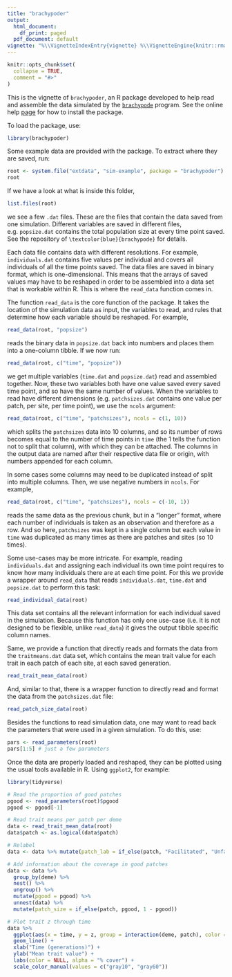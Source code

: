 ```yaml
---
title: "brachypoder"
output:
  html_document:
    df_print: paged
  pdf_document: default
vignette: "%\\VignetteIndexEntry{vignette} %\\VignetteEngine{knitr::rmarkdown} %\\VignetteEncoding{UTF-8}\n"
---
```


```r
knitr::opts_chunk$set(
  collapse = TRUE,
  comment = "#>"
)
```

This is the vignette of `brachypoder`, an R package developed to help read and assemble the data simulated by the [`brachypode`](https://github.com/rscherrer/brachypode) program. See the online help [page](https://github.com/rscherrer/brachypoder) for how to install the package.

To load the package, use:

```r
library(brachypoder)
```

Some example data are provided with the package. To extract where they are saved, run:

```r
root <- system.file("extdata", "sim-example", package = "brachypoder")
root
```

If we have a look at what is inside this folder,

```r
list.files(root)
```

we see a few `.dat` files. These are the files that contain the data saved from one simulation. Different variables are saved in different files, e.g. `popsize.dat` contains the total population size at every time point saved. See the repository of `\textcolor{blue}{brachypode}` for details.

Each data file contains data with different resolutions. For example, `individuals.dat` contains five values per individual and covers all individuals of all the time points saved. The data files are saved in binary format, which is one-dimensional. This means that the arrays of saved values may have to be reshaped in order to be assembled into a data set that is workable within R. This is where the `read_data` function comes in.

The function `read_data` is the core function of the package. It takes the location of the simulation data as input, the variables to read, and rules that determine how each variable should be reshaped. For example,

```r
read_data(root, "popsize")
```

reads the binary data in `popsize.dat` back into numbers and places them into a one-column tibble. If we now run:

```r
read_data(root, c("time", "popsize"))
```
 
we get multiple variables (`time.dat` and `popsize.dat`) read and assembled together. Now, these two variables both have one value saved every saved time point, and so have the same number of values. When the variables to read have different dimensions (e.g. `patchsizes.dat` contains one value per patch, per site, per time point), we use the `ncols` argument:

```r
read_data(root, c("time", "patchsizes"), ncols = c(1, 10))
```

which splits the `patchsizes` data into 10 columns, and so its number of rows becomes equal to the number of time points in `time` (the 1 tells the function not to split that column), with which they can be attached. The columns in the output data are named after their respective data file or origin, with numbers appended for each column.

In some cases some columns may need to be duplicated instead of split into multiple columns. Then, we use negative numbers in `ncols`. For example,

```r
read_data(root, c("time", "patchsizes"), ncols = c(-10, 1))
```

reads the same data as the previous chunk, but in a "longer" format, where each number of individuals is taken as an observation and therefore as a row. And so here, `patchsizes` was kept in a single column but each value in `time` was duplicated as many times as there are patches and sites (so 10 times).

Some use-cases may be more intricate. For example, reading `individuals.dat` and assigning each individual its own time point requires to know how many individuals there are at each time point. For this we provide a wrapper around `read_data` that reads `individuals.dat`, `time.dat` and `popsize.dat` to perform this task:

```r
read_individual_data(root)
```

This data set contains all the relevant information for each individual saved in the simulation. Because this function has only one use-case (i.e. it is not designed to be flexible, unlike `read_data`) it gives the output tibble specific column names.

Same, we provide a function that directly reads and formats the data from the `traitmeans.dat` data set, which contains the mean trait value for each trait in each patch of each site, at each saved generation.

```r
read_trait_mean_data(root)
```

And, similar to that, there is a wrapper function to directly read and format the data from the `patchsizes.dat` file:

```r
read_patch_size_data(root)
```

Besides the functions to read simulation data, one may want to read back the parameters that were used in a given simulation. To do this, use:

```r
pars <- read_parameters(root)
pars[1:5] # just a few parameters
```

Once the data are properly loaded and reshaped, they can be plotted using the usual tools available in R. Using `ggplot2`, for example:

```r

library(tidyverse)

# Read the proportion of good patches
pgood <- read_parameters(root)$pgood
pgood <- pgood[-1]

# Read trait means per patch per deme
data <- read_trait_mean_data(root)
data$patch <- as.logical(data$patch)

# Relabel
data <- data %>% mutate(patch_lab = if_else(patch, "Facilitated", "Unfacilitated"))

# Add information about the coverage in good patches
data <- data %>%
  group_by(deme) %>%
  nest() %>%
  ungroup() %>%
  mutate(pgood = pgood) %>%
  unnest(data) %>%
  mutate(patch_size = if_else(patch, pgood, 1 - pgood))

# Plot trait z through time
data %>%
  ggplot(aes(x = time, y = z, group = interaction(deme, patch), color = patch_lab, alpha = patch_size)) +
  geom_line() +
  xlab("Time (generations)") +
  ylab("Mean trait value") +
  labs(color = NULL, alpha = "% cover") +
  scale_color_manual(values = c("gray10", "gray60"))

```
